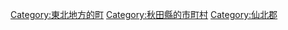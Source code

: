 {{Commonscat|Misato, Akita}}
{{Catmore}}

{{DEFAULTSORT:Misato}}
[[Category:東北地方的町|Category:東北地方的町]]
[[Category:秋田縣的市町村|Category:秋田縣的市町村]]
[[Category:仙北郡|Category:仙北郡]]